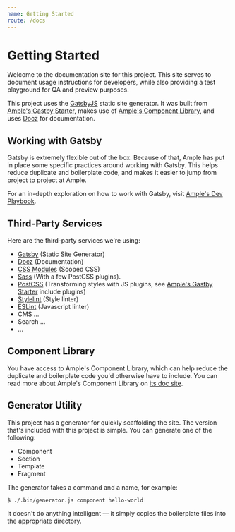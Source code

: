 ```yaml
---
name: Getting Started
route: /docs
---
```



# Getting Started

Welcome to the documentation site for this project. This site serves to document usage instructions for developers, while also providing a test playground for QA and preview purposes.

This project uses the [GatsbyJS](https://www.gatsbyjs.org/) static site generator. It was built from [Ample's Gastby Starter](https://github.com/ample/gatsby-starter-ample), makes use of [Ample's Component Library](https://gatsby-theme-ample-components.netlify.com/), and uses [Docz](https://www.docz.site/) for documentation.

## Working with Gatsby

Gatsby is extremely flexible out of the box. Because of that, Ample has put in place some specific practices around working with Gatsby. This helps reduce duplicate and boilerplate code, and makes it easier to jump from project to project at Ample.

For an in-depth exploration on how to work with Gatsby, visit [Ample's Dev Playbook](https://dev-playbook.netlify.com/code/working-with-gatsby).

## Third-Party Services

Here are the third-party services we're using:

- [Gatsby](https://www.gatsbyjs.org/) (Static Site Generator)
- [Docz](https://www.docz.site/) (Documentation)
- [CSS Modules](https://github.com/css-modules/css-modules) (Scoped CSS)
- [Sass](https://sass-lang.com/documentation) (With a few PostCSS plugins).
- [PostCSS](https://postcss.org) (Transforming styles with JS plugins, see [Ample's Gastby Starter](https://github.com/ample/gatsby-starter-ample) include plugins)
- [Stylelint](https://stylelint.io) (Style linter)
- [ESLint](https://eslint.org) (Javascript linter)
- CMS ...
- Search ...
- ...

## Component Library

You have access to Ample's Component Library, which can help reduce the duplicate and boilerplate code you'd otherwise have to include. You can read more about Ample's Component Library on [its doc site](https://gatsby-theme-ample-components.netlify.com/).

## Generator Utility

This project has a generator for quickly scaffolding the site. The version that's included with this project is simple. You can generate one of the following:

- Component
- Section
- Template
- Fragment

The generator takes a command and a name, for example:

    $ ./.bin/generator.js component hello-world

It doesn't do anything intelligent — it simply copies the boilerplate files into the appropriate directory.
